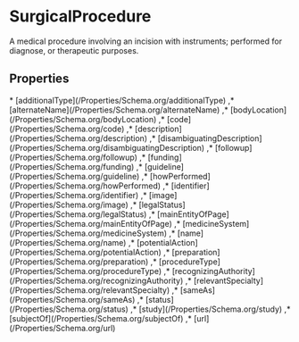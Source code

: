 # SurgicalProcedure

A medical procedure involving an incision with instruments; performed for diagnose, or therapeutic purposes.

## Properties

<Grid>
* [additionalType](/Properties/Schema.org/additionalType)
,* [alternateName](/Properties/Schema.org/alternateName)
,* [bodyLocation](/Properties/Schema.org/bodyLocation)
,* [code](/Properties/Schema.org/code)
,* [description](/Properties/Schema.org/description)
,* [disambiguatingDescription](/Properties/Schema.org/disambiguatingDescription)
,* [followup](/Properties/Schema.org/followup)
,* [funding](/Properties/Schema.org/funding)
,* [guideline](/Properties/Schema.org/guideline)
,* [howPerformed](/Properties/Schema.org/howPerformed)
,* [identifier](/Properties/Schema.org/identifier)
,* [image](/Properties/Schema.org/image)
,* [legalStatus](/Properties/Schema.org/legalStatus)
,* [mainEntityOfPage](/Properties/Schema.org/mainEntityOfPage)
,* [medicineSystem](/Properties/Schema.org/medicineSystem)
,* [name](/Properties/Schema.org/name)
,* [potentialAction](/Properties/Schema.org/potentialAction)
,* [preparation](/Properties/Schema.org/preparation)
,* [procedureType](/Properties/Schema.org/procedureType)
,* [recognizingAuthority](/Properties/Schema.org/recognizingAuthority)
,* [relevantSpecialty](/Properties/Schema.org/relevantSpecialty)
,* [sameAs](/Properties/Schema.org/sameAs)
,* [status](/Properties/Schema.org/status)
,* [study](/Properties/Schema.org/study)
,* [subjectOf](/Properties/Schema.org/subjectOf)
,* [url](/Properties/Schema.org/url)

</Grid>

